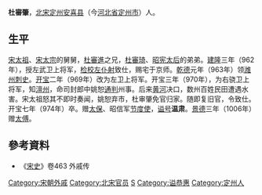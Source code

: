 '''杜審肇'''{{BD|903年||974年|}}，[[北宋|北宋]][[定州|定州]][[安喜县|安喜县]]（今[[河北省|河北省]][[定州市|定州市]]）人。

==生平==
[[宋太祖|宋太祖]]、[[宋太宗|宋太宗]]的舅舅，[[杜審進|杜審進]]之兄，[[杜審琦|杜審琦]]、[[昭宪太后|昭宪太后]]的弟弟。[[建隆|建隆]]三年（962年），授左武卫上将军，[[检校|检校]][[左仆射|左仆射]]致仕，赐宅于京师。[[乾德_(北宋)|乾德]]元年（963年）领[[潍州|潍州]][[刺史|刺史]]。[[开宝|开宝]]二年（969年）改为左卫上将军。开宝三年（970年），为右骁卫上将军，知[[澶州|澶州]]，命司封郎中姚恕[[通判|通判]]州事。后来[[黄河|黄河]]决口，数州百姓民田遭遇水害。宋太祖怒其不即时奏闻，姚恕弃市，杜审肇免官归家。随即复旧官，令致仕。开宝七年（974年）卒。赠[[太保|太保]]、昭信军[[节度使|节度使]]，[[谥号|谥号]]'''温肃'''。[[景德|景德]]三年（1006年）赠[[太傅|太傅]]。

== 參考資料 ==
* 《[[宋史|宋史]]》卷463 外戚传

{{Authority control}}
{{DEFAULTSORT:D}}
[[Category:宋朝外戚|Category:宋朝外戚]]
[[Category:北宋官员|Category:北宋官员]]
[[Category:杜姓|S]]
[[Category:谥恭惠|Category:谥恭惠]]
[[Category:定州人|Category:定州人]]
